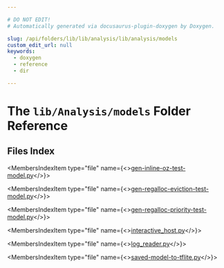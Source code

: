 ```yaml
---

# DO NOT EDIT!
# Automatically generated via docusaurus-plugin-doxygen by Doxygen.

slug: /api/folders/lib/lib/analysis/lib/analysis/models
custom_edit_url: null
keywords:
  - doxygen
  - reference
  - dir

---
```





# The `lib/Analysis/models` Folder Reference

<DoxygenPage pluginConfig={pluginConfig}>



## Files Index

<MembersIndex>

<MembersIndexItem
  type="file"
  name={<><a href="/docs/api/files/lib/lib/analysis/lib/analysis/models/gen-inline-oz-test-model-py">gen-inline-oz-test-model.py</a></>}>
</MembersIndexItem>

<MembersIndexItem
  type="file"
  name={<><a href="/docs/api/files/lib/lib/analysis/lib/analysis/models/gen-regalloc-eviction-test-model-py">gen-regalloc-eviction-test-model.py</a></>}>
</MembersIndexItem>

<MembersIndexItem
  type="file"
  name={<><a href="/docs/api/files/lib/lib/analysis/lib/analysis/models/gen-regalloc-priority-test-model-py">gen-regalloc-priority-test-model.py</a></>}>
</MembersIndexItem>

<MembersIndexItem
  type="file"
  name={<><a href="/docs/api/files/lib/lib/analysis/lib/analysis/models/interactive-host-py">interactive_host.py</a></>}>
</MembersIndexItem>

<MembersIndexItem
  type="file"
  name={<><a href="/docs/api/files/lib/lib/analysis/lib/analysis/models/log-reader-py">log_reader.py</a></>}>
</MembersIndexItem>

<MembersIndexItem
  type="file"
  name={<><a href="/docs/api/files/lib/lib/analysis/lib/analysis/models/saved-model-to-tflite-py">saved-model-to-tflite.py</a></>}>
</MembersIndexItem>

</MembersIndex>


</DoxygenPage>

